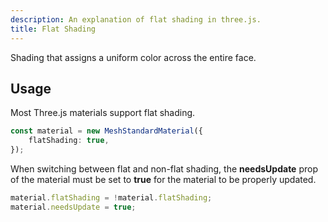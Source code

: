 ```yaml
---
description: An explanation of flat shading in three.js.
title: Flat Shading
---
```



Shading that assigns a uniform color across the entire face.

<App client:visible />

## Usage

Most Three.js materials support flat shading.

```ts
const material = new MeshStandardMaterial({
	flatShading: true,
});
```

When switching between flat and non-flat shading, the **needsUpdate** prop of
the material must be set to **true** for the material to be properly updated.

```ts
material.flatShading = !material.flatShading;
material.needsUpdate = true;
```
